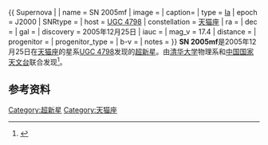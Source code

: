 {{ Supernova |
| name = SN 2005mf
| image =
| caption= 
| type = [[Ia超新星|Ia]]
| epoch = J2000
| SNRtype = 
| host = [[UGC_4798|UGC 4798]]
| constellation = [[天猫座|天猫座]]
| ra = {{RA|09|08|42.33}}
| dec = {{DEC|44|48|51.4}}
| gal = 
| discovery = 2005年12月25日
| iauc = 
| mag_v  = 17.4
| distance = 
| progenitor = 
| progenitor_type =
| b-v =
| notes = 
}}
'''SN 2005mf'''是2005年12月25日在[[天猫座|天猫座]]的星系[[UGC_4798|UGC 4798]]发现的[[超新星|超新星]]。由[[清华大学|清华大学]]物理系和[[中国国家天文台|中国国家天文台]]联合发现<ref>{{Cite web |url=http://news.tsinghua.edu.cn/xqh/xqhnews/read.php?id=7873 |title=两颗超新星发现记 |accessdate=2010-02-24 |archive-date=2016-03-04 |archive-url=https://web.archive.org/web/20160304193141/http://news.tsinghua.edu.cn/xqh/xqhnews/read.php?id=7873 |dead-url=no }}</ref>。

==参考资料==
{{reflist}}

[[Category:超新星|Category:超新星]]
[[Category:天猫座|Category:天猫座]]